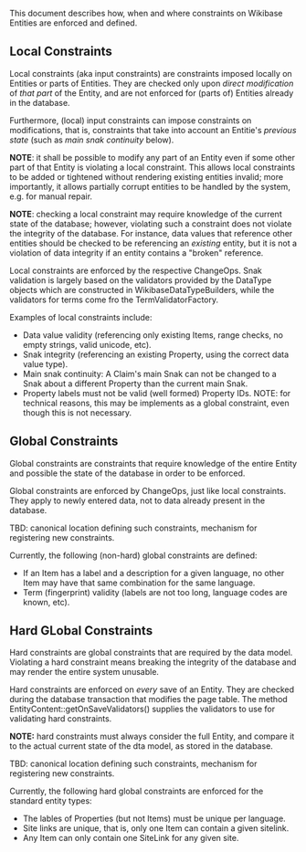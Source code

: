 This document describes how, when and where constraints on Wikibase
Entities are enforced and defined.


== Local Constraints ==

Local constraints (aka input constraints) are constraints imposed
locally on Entities or parts of Entities. They are checked only upon
''direct modification'' of ''that part'' of the Entity, and are not
enforced for (parts of) Entities already in the database.

Furthermore, (local) input constraints can impose constraints on
modifications, that is, constraints that take into account an Entitie's
''previous state'' (such as ''main snak continuity'' below).

'''NOTE''': it shall be possible to modify any part of an Entity even
if some other part of that Entity is violating a local constraint.
This allows local constraints to be added or tightened without
rendering existing entities invalid; more importantly, it allows
partially corrupt entities to be handled by the system, e.g. for manual
repair.

'''NOTE''': checking a local constraint may require knowledge of
the current state of the database; however, violating such a
constraint does not violate the integrity of the database. For
instance, data values that reference other entities should be checked
to be referencing an ''existing'' entity, but it is not a violation of
data integrity if an entity contains a "broken" reference.

Local constraints are enforced by the respective ChangeOps. Snak
validation is largely based on the validators provided by the DataType
objects which are constructed in WikibaseDataTypeBuilders, while the
validators for terms come fro the TermValidatorFactory.

Examples of local constraints include:
* Data value validity (referencing only existing Items, range checks, no empty strings, valid unicode, etc).
* Snak integrity (referencing an existing Property, using the correct data value type).
* Main snak continuity: A Claim's main Snak can not be changed to a Snak about a different Property than the current main Snak.
* Property labels must not be valid (well formed) Property IDs. NOTE: for technical reasons, this may be implements as a global constraint, even though this is not necessary.


== Global Constraints ==

Global constraints are constraints that require knowledge of the entire
Entity and possible the state of the database in order to be enforced.

Global constraints are enforced by ChangeOps, just like local
constraints. They apply to newly entered data, not to data already
present in the database.

TBD: canonical location defining such constraints, mechanism for
registering new constraints.

Currently, the following (non-hard) global constraints are defined:
* If an Item has a label and a description for a given language, no other Item may have that same combination for the same language.
* Term (fingerprint) validity (labels are not too long, language codes are known, etc).


== Hard GLobal Constraints ==

Hard constraints are global constraints that are required by the data
model. Violating a hard constraint means breaking the integrity of the
database and may render the entire system unusable.

Hard constraints are enforced on ''every'' save of an Entity. They are
checked during the database transaction that modifies the page table.
The method EntityContent::getOnSaveValidators() supplies the validators
to use for validating hard constraints.

'''NOTE:''' hard constraints must always consider the full Entity, and
compare it to the actual current state of the dta model, as stored in
the database.

TBD: canonical location defining such constraints, mechanism for
registering new constraints.

Currently, the following hard global constraints are enforced for the
standard entity types:

* The lables of Properties (but not Items) must be unique per language.
* Site links are unique, that is, only one Item can contain a given sitelink.
* Any Item can only contain one SiteLink for any given site.

